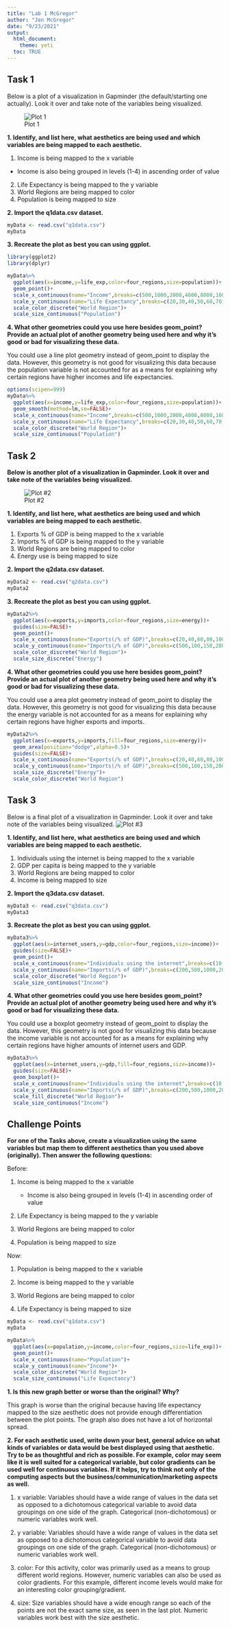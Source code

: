 ```yaml
---
title: "Lab 1 McGregor"
author: "Jen McGregor"
date: "9/23/2021"
output:
  html_document:
    theme: yeti
  toc: TRUE
---
```


## Task 1

Below is a plot of a visualization in Gapminder (the default/starting one actually). Look it over and take note of the variables being visualized.

![Plot 1](DataScreenshot.png)


**1. Identify, and list here, what aesthetics are being used and which variables are being mapped to each aesthetic.**

1. Income is being mapped to the x variable
  + Income is also being grouped in levels (1-4) in ascending order of value
2. Life Expectancy is being mapped to the y variable
3. World Regions are being mapped to color
4. Population is being mapped to size


**2. Import the q1data.csv dataset.**
```r
myData <- read.csv("q1data.csv")
myData
```

**3. Recreate the plot as best you can using ggplot.**
```r
library(ggplot2)
library(dplyr)
```

```r
myData%>%
  ggplot(aes(x=income,y=life_exp,color=four_regions,size=population))+
  geom_point()+
  scale_x_continuous(name="Income",breaks=c(500,1000,2000,4000,8000,16000,32000,64000),trans = 'log2')+
  scale_y_continuous(name="Life Expectancy",breaks=c(20,30,40,50,60,70,80,90),limits=c(0,90))+
  scale_color_discrete("World Region")+
  scale_size_continuous("Population")
```

**4. What other geometries could you use here besides geom_point? Provide an actual plot of another geometry being used here and why it’s good or bad for visualizing these data.**

You could use a line plot geometry instead of geom_point to display the data. However, this geometry is not good for visualizing this data because the population variable is not accounted for as a means for explaining why certain regions have higher incomes and life expectancies.
```r
options(scipen=999)
myData%>%
  ggplot(aes(x=income,y=life_exp,color=four_regions,size=population))+
  geom_smooth(method=lm,se=FALSE)+
  scale_x_continuous(name="Income",breaks=c(500,1000,2000,4000,8000,16000,32000,64000),trans = 'log2')+
  scale_y_continuous(name="Life Expectancy",breaks=c(20,30,40,50,60,70,80,90),limits=c(0,90))+
  scale_color_discrete("World Region")+
  scale_size_continuous("Population")
```

## Task 2

**Below is another plot of a visualization in Gapminder. Look it over and take note of the variables being visualized.**

![Plot #2](GapMinderScreenshot2.png)

**1. Identify, and list here, what aesthetics are being used and which variables are being mapped to each aesthetic.**

1. Exports % of GDP is being mapped to the x variable
2. Imports % of GDP is being mapped to the y variable
3. World Regions are being mapped to color
4. Energy use is being mapped to size

**2. Import the q2data.csv dataset.**

```r
myData2 <- read.csv("q2data.csv")
myData2
```

**3. Recreate the plot as best you can using ggplot.**
```r
myData2%>%
  ggplot(aes(x=exports,y=imports,color=four_regions,size=energy))+
  guides(size=FALSE)+
  geom_point()+
  scale_x_continuous(name="Exports(/% of GDP)",breaks=c(20,40,60,80,100,120,140,160,180,200,220),limits=c(0,220))+
  scale_y_continuous(name="Imports(/% of GDP)",breaks=c(500,100,150,200,250,300,350,400),limits=c(0,400))+
  scale_color_discrete("World Region")+
  scale_size_discrete("Energy")
```

**4. What other geometries could you use here besides geom_point? Provide an actual plot of another geometry being used here and why it’s good or bad for visualizing these data.**

You could use a area plot geometry instead of geom_point to display the data. However, this geometry is not good for visualizing this data because the energy variable is not accounted for as a means for explaining why certain regions have higher exports and imports.
```r
myData2%>%
  ggplot(aes(x=exports,y=imports,fill=four_regions,size=energy))+
  geom_area(position="dodge",alpha=0.5)+
  guides(size=FALSE)+
  scale_x_continuous(name="Exports(/% of GDP)",breaks=c(20,40,60,80,100,120,140,160,180,200,220),limits=c(0,220))+
  scale_y_continuous(name="Imports(/% of GDP)",breaks=c(500,100,150,200,250,300,350,400),limits=c(0,400))+
  scale_size_discrete("Energy")+
  scale_color_discrete("World Region")
```

## Task 3

Below is a final plot of a visualization in Gapminder. Look it over and take note of the variables being visualized.
![Plot #3](Screenshot3.png)

**1. Identify, and list here, what aesthetics are being used and which variables are being mapped to each aesthetic.**

1. Individuals using the internet is being mapped to the x variable
2. GDP per capita is being mapped to the y variable
3. World Regions are being mapped to color
4. Income is being mapped to size


**2. Import the q3data.csv dataset.**

```r
myData3 <- read.csv("q3data.csv")
myData3
````

**3. Recreate the plot as best you can using ggplot.**

```r
myData3%>%
  ggplot(aes(x=internet_users,y=gdp,color=four_regions,size=income))+
  guides(size=FALSE)+
  geom_point()+
  scale_x_continuous(name="Individuals using the internet",breaks=c(10,20,30,40,50,60,70,80,90),limits=c(0,90))+
  scale_y_continuous(name="Imports(/% of GDP)",breaks=c(200,500,1000,2000,5000,10000,20000,50000,100000),trans='log2')+
  scale_color_discrete("World Region")+
  scale_size_continuous("Income")
```

**4. What other geometries could you use here besides geom_point? Provide an actual plot of another geometry being used here and why it’s good or bad for visualizing these data.**

You could use a boxplot geometry instead of geom_point to display the data. However, this geometry is not good for visualizing this data because the income variable is not accounted for as a means for explaining why certain regions have higher amounts of internet users and GDP.
```r
myData3%>%
  ggplot(aes(x=internet_users,y=gdp,fill=four_regions,size=income))+
  guides(size=FALSE)+
  geom_boxplot()+
  scale_x_continuous(name="Individuals using the internet",breaks=c(10,20,30,40,50,60,70,80,90),limits=c(0,90))+
  scale_y_continuous(name="Imports(/% of GDP)",breaks=c(200,500,1000,2000,5000,10000,20000,50000,100000),trans='log2')+
  scale_fill_discrete("World Region")+
  scale_size_continuous("Income")
```

## Challenge Points

**For one of the Tasks above, create a visualization using the same variables but map them to different aesthetics than you used above (originally). Then answer the following questions:**

Before:

1. Income is being mapped to the x variable
    + Income is also being grouped in levels (1-4) in ascending order of value

2. Life Expectancy is being mapped to the y variable

3. World Regions are being mapped to color

4. Population is being mapped to size

Now:

1. Population is being mapped to the x variable

2. Income is being mapped to the y variable

3. World Regions are being mapped to color

4. Life Expectancy is being mapped to size
```r
myData <- read.csv("q1data.csv")
myData
```

```r
myData%>%
  ggplot(aes(x=population,y=income,color=four_regions,size=life_exp))+
  geom_point()+
  scale_x_continuous(name="Population")+
  scale_y_continuous(name="Income")+
  scale_color_discrete("World Region")+
  scale_size_continuous("Life Expectancy")
```

**1. Is this new graph better or worse than the original? Why?**

This graph is worse than the original because having life expectancy mapped to the size aesthetic does not provide enough differentiation between the plot points. The graph also does not have a lot of horizontal spread. 

**2. For each aesthetic used, write down your best, general advice on what kinds of variables or data would be best displayed using that aesthetic. Try to be as thoughtful and rich as possible. For example, color may seem like it is well suited for a categorical variable, but color gradients can be used well for continuous variables. If it helps, try to think not only of the computing aspects but the business/communication/marketing aspects as well.**


1. x variable: Variables should have a wide range of values in the data set as opposed to a dichotomous categorical variable to avoid data groupings on one side of the graph. Categorical (non-dichotomous) or numeric variables work well.

2. y variable: Variables should have a wide range of values in the data set as opposed to a dichotomous categorical variable to avoid data groupings on one side of the graph. Categorical (non-dichotomous) or numeric variables work well.

3. color: For this activity, color was primarily used as a means to group different world regions. However, numeric variables can also be used as color gradients. For this example, different income levels would make for an interesting color grouping/gradient. 

4. size: Size variables should have a wide enough range so each of the points are not the exact same size, as seen in the last plot. Numeric variables work best with the size aesthetic.  


